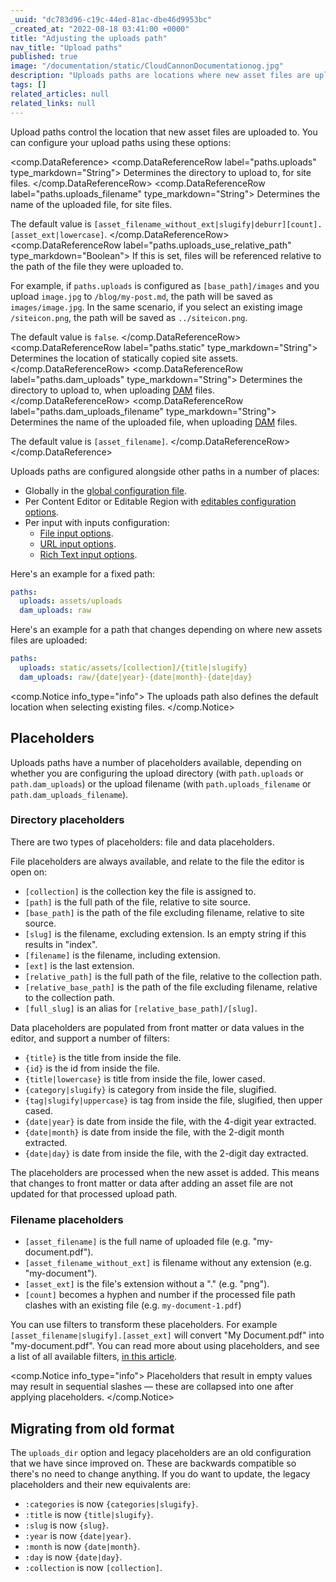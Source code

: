 ```yaml
---
_uuid: "dc783d96-c19c-44ed-81ac-dbe46d9953bc"
_created_at: "2022-08-18 03:41:00 +0000"
title: "Adjusting the uploads path"
nav_title: "Upload paths"
published: true
image: "/documentation/static/CloudCannonDocumentationog.jpg"
description: "Uploads paths are locations where new asset files are uploaded to within the editor. They also defines the default location when selecting existing files. There are a number of placeholders available to aid in organization."
tags: []
related_articles: null
related_links: null
---
```


Upload paths control the location that new asset files are uploaded to. You can configure your upload paths using these options:

<comp.DataReference>
 <comp.DataReferenceRow label="paths.uploads" type_markdown="String">
  Determines the directory to upload to, for site files.
 </comp.DataReferenceRow>
 <comp.DataReferenceRow label="paths.uploads_filename" type_markdown="String">
  Determines the name of the uploaded file, for site files.
  
  The default value is `[asset_filename_without_ext|slugify|deburr][count].[asset_ext|lowercase]`.
 </comp.DataReferenceRow>
 <comp.DataReferenceRow label="paths.uploads_use_relative_path" type_markdown="Boolean">
  If this is set, files will be referenced relative to the path of the file they were uploaded to.

  For example, if `paths.uploads` is configured as `[base_path]/images` and you upload `image.jpg` to `/blog/my-post.md`, the path will be saved as `images/image.jpg`.
  In the same scenario, if you select an existing image `/siteicon.png`, the path will be saved as `../siteicon.png`.
  
  The default value is `false`.
 </comp.DataReferenceRow>
 <comp.DataReferenceRow label="paths.static" type_markdown="String">
  Determines the location of statically copied site assets.
 </comp.DataReferenceRow>
 <comp.DataReferenceRow label="paths.dam_uploads" type_markdown="String">
  Determines the directory to upload to, when uploading [DAM](/documentation/articles/introduction-to-assets-and-dams/) files.
 </comp.DataReferenceRow>
 <comp.DataReferenceRow label="paths.dam_uploads_filename" type_markdown="String">
  Determines the name of the uploaded file, when uploading [DAM](/documentation/articles/introduction-to-assets-and-dams/) files.
  
  The default value is `[asset_filename]`.
 </comp.DataReferenceRow>
</comp.DataReference>

Uploads paths are configured alongside other paths in a number of places:

* Globally in the [global configuration file](/documentation/articles/create-a-global-configuration-file/).
* Per Content Editor or Editable Region with [editables configuration options](/documentation/articles/define-editable-regions-in-your-html/#options).
* Per input with inputs configuration:
  * [File input options](/documentation/articles/what-is-a-file-input/#options).
  * [URL input options](/documentation/articles/what-is-a-url-input/#options).
  * [Rich Text input options](/documentation/articles/what-is-a-rich-text-input/#options).

Here's an example for a fixed path:

```yaml
paths:
  uploads: assets/uploads
  dam_uploads: raw
```

Here's an example for a path that changes depending on where new assets files are uploaded:

```yaml
paths:
  uploads: static/assets/[collection]/{title|slugify}
  dam_uploads: raw/{date|year}-{date|month}-{date|day}
```

<comp.Notice info_type="info">
  The uploads path also defines the default location when selecting existing files.
</comp.Notice>

## Placeholders

Uploads paths have a number of placeholders available, depending on whether you are configuring the upload directory (with `path.uploads` or `path.dam_uploads`) or the upload filename (with `path.uploads_filename` or `path.dam_uploads_filename`).

### Directory placeholders

There are two types of placeholders: file and data placeholders.

File placeholders are always available, and relate to the file the editor is open on:

* `[collection]` is the collection key the file is assigned to.
* `[path]` is the full path of the file, relative to site source.
* `[base_path]` is the path of the file excluding filename, relative to site source.
* `[slug]` is the filename, excluding extension. Is an empty string if this results in "index".
* `[filename]` is the filename, including extension.
* `[ext]` is the last extension.
* `[relative_path]` is the full path of the file, relative to the collection path.
* `[relative_base_path]` is the path of the file excluding filename, relative to the collection path.
* `[full_slug]` is an alias for `[relative_base_path]/[slug]`.

Data placeholders are populated from front matter or data values in the editor, and support a number of filters:

* `{title}` is the title from inside the file.
* `{id}` is the id from inside the file.
* `{title|lowercase}` is title from inside the file, lower cased.
* `{category|slugify}` is category from inside the file, slugified.
* `{tag|slugify|uppercase}` is tag from inside the file, slugified, then upper cased.
* `{date|year}` is date from inside the file, with the 4-digit year extracted.
* `{date|month}` is date from inside the file, with the 2-digit month extracted.
* `{date|day}` is date from inside the file, with the 2-digit day extracted.

The placeholders are processed when the new asset is added. This means that changes to front matter or data after adding an asset file are not updated for that processed upload path.

### Filename placeholders

* `[asset_filename]` is the full name of uploaded file (e.g. "my-document.pdf").
* `[asset_filename_without_ext]` is filename without any extension (e.g. "my-document").
* `[asset_ext]` is the file's extension without a "." (e.g. "png").
* `[count]` becomes a hyphen and number if the processed file path clashes with an existing file (e.g. `my-document-1.pdf`)

You can use filters to transform these placeholders. For example `[asset_filename|slugify].[asset_ext]` will convert "My Document.pdf" into "my-document.pdf". You can read more about using placeholders, and see a list of all available filters, [in this article](/documentation/articles/configure-your-template-strings/).

<comp.Notice info_type="info">
  Placeholders that result in empty values may result in sequential slashes — these are collapsed into one after applying placeholders.
</comp.Notice>

## Migrating from old format
The `uploads_dir` option and legacy placeholders are an old configuration that we have since improved on. These are backwards compatible so there's no need to change anything. If you do want to update, the legacy placeholders and their new equivalents are:

* `:categories` is now `{categories|slugify}`.
* `:title` is now `{title|slugify}`.
* `:slug` is now `{slug}`.
* `:year` is now `{date|year}`.
* `:month` is now `{date|month}`.
* `:day` is now `{date|day}`.
* `:collection` is now `[collection]`.
